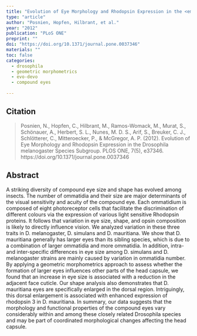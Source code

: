 ```yaml
---
title: "Evolution of Eye Morphology and Rhodopsin Expression in the <em>Drosophila melanogaster</em> Species Subgroup"
type: "article"
author: "Posnien, Hopfen, Hilbrant, et al."
year: "2012"
publication: "PLoS ONE"
preprint: ""
doi: "https://doi.org/10.1371/journal.pone.0037346"
materials: ""
toc: false
categories:
  - drosophila
  - geometric morphometrics
  - evo-devo
  - compound eyes
  
---
```


## Citation

> Posnien, N., Hopfen, C., Hilbrant, M., Ramos-Womack, M., Murat, S., Schönauer, A., Herbert, S. L., Nunes, M. D. S., Arif, S., Breuker, C. J., Schlötterer, C., Mitteroecker, P., & McGregor, A. P. (2012). Evolution of Eye Morphology and Rhodopsin Expression in the Drosophila melanogaster Species Subgroup. PLOS ONE, 7(5), e37346. https://doi.org/10.1371/journal.pone.0037346


## Abstract

A striking diversity of compound eye size and shape has evolved among insects. The number of ommatidia and their size are major determinants of the visual sensitivity and acuity of the compound eye. Each ommatidium is composed of eight photoreceptor cells that facilitate the discrimination of different colours via the expression of various light sensitive Rhodopsin proteins. It follows that variation in eye size, shape, and opsin composition is likely to directly influence vision. We analyzed variation in these three traits in D. melanogaster, D. simulans and D. mauritiana. We show that D. mauritiana generally has larger eyes than its sibling species, which is due to a combination of larger ommatidia and more ommatidia. In addition, intra- and inter-specific differences in eye size among D. simulans and D. melanogaster strains are mainly caused by variation in ommatidia number. By applying a geometric morphometrics approach to assess whether the formation of larger eyes influences other parts of the head capsule, we found that an increase in eye size is associated with a reduction in the adjacent face cuticle. Our shape analysis also demonstrates that D. mauritiana eyes are specifically enlarged in the dorsal region. Intriguingly, this dorsal enlargement is associated with enhanced expression of rhodopsin 3 in D. mauritiana. In summary, our data suggests that the morphology and functional properties of the compound eyes vary considerably within and among these closely related Drosophila species and may be part of coordinated morphological changes affecting the head capsule.